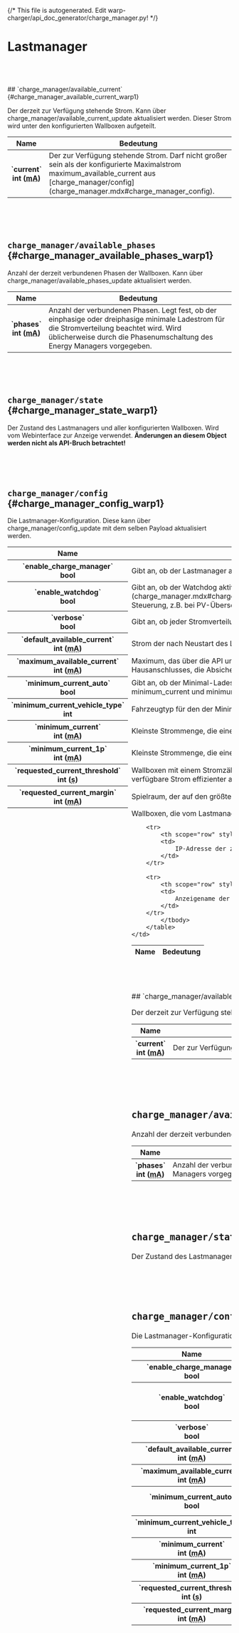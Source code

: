 {/* This file is autogenerated. Edit warp-charger/api_doc_generator/charge_manager.py! */}

# Lastmanager

<Tabs groupId="hardwareType" queryString className="hidden-tabs">
<TabItem value="warp1">
<br/><br/><br/>
## `charge_manager/available_current` {#charge_manager_available_current_warp1}

Der derzeit zur Verfügung stehende Strom. Kann über charge_manager/available_current_update aktualisiert werden. Dieser Strom wird unter den konfigurierten Wallboxen aufgeteilt.


<table>
    <thead>
        <tr>
            <th scope="col">Name</th>
            <th scope="col">Bedeutung</th>
        </tr>
    </thead>
    <tbody>

<tr>
    <th scope="row" style={{whiteSpace: "nowrap"}}>`current`<br/>int (<abbr title="Milliampere">mA</abbr>)</th>
    <td>
        Der zur Verfügung stehende Strom. Darf nicht großer sein als der konfigurierte Maximalstrom maximum_available_current aus [charge_manager/config](charge_manager.mdx#charge_manager_config).
    </td>
</tr>
    </tbody>
</table>


<br/><br/><br/>
## `charge_manager/available_phases` {#charge_manager_available_phases_warp1}

Anzahl der derzeit verbundenen Phasen der Wallboxen. Kann über charge_manager/available_phases_update aktualisiert werden.


<table>
    <thead>
        <tr>
            <th scope="col">Name</th>
            <th scope="col">Bedeutung</th>
        </tr>
    </thead>
    <tbody>

<tr>
    <th scope="row" style={{whiteSpace: "nowrap"}}>`phases`<br/>int (<abbr title="Milliampere">mA</abbr>)</th>
    <td>
        Anzahl der verbundenen Phasen. Legt fest, ob der einphasige oder dreiphasige minimale Ladestrom für die Stromverteilung beachtet wird. Wird üblicherweise durch die Phasenumschaltung des Energy Managers vorgegeben.
    </td>
</tr>
    </tbody>
</table>


<br/><br/><br/>
## `charge_manager/state` {#charge_manager_state_warp1}

Der Zustand des Lastmanagers und aller konfigurierten Wallboxen. Wird vom Webinterface zur Anzeige verwendet. <strong>Änderungen an diesem Object werden nicht als API-Bruch betrachtet!</strong>




<br/><br/><br/>
## `charge_manager/config` {#charge_manager_config_warp1}

Die Lastmanager-Konfiguration. Diese kann über charge_manager/config_update mit dem selben Payload aktualisiert werden.


<table>
    <thead>
        <tr>
            <th scope="col">Name</th>
            <th scope="col">Bedeutung</th>
        </tr>
    </thead>
    <tbody>

<tr>
    <th scope="row" style={{whiteSpace: "nowrap"}}>`enable_charge_manager`<br/>bool</th>
    <td>
        Gibt an, ob der Lastmanager aktiviert sein soll.
        - **true** - Wenn der Lastmanager aktiviert ist.
        - **false** - Wenn der Lastmanager nicht aktiviert ist.
    </td>
</tr>

<tr>
    <th scope="row" style={{whiteSpace: "nowrap"}}>`enable_watchdog`<br/>bool</th>
    <td>
        Gibt an, ob der Watchdog aktiviert sein soll. Der Watchdog setzt, wenn 30 Sekunden lang keine Nachricht auf [charge_manager/available_current_update](charge_manager.mdx#charge_manager_available_current_update) einging, den verfügbaren Strom auf die Default-Einstellung (default_available_current). Damit kann die Robustheit gegen Ausfall einer externen Steuerung, z.B. bei PV-Überschussladung erhöht werden.
        - **true** - Wenn der Watchdog aktiviert ist.
        - **false** - Wenn der Watchdog nicht aktiviert ist.
    </td>
</tr>

<tr>
    <th scope="row" style={{whiteSpace: "nowrap"}}>`verbose`<br/>bool</th>
    <td>
        Gibt an, ob jeder Stromverteilung im Ereignis-Log vermerkt werden soll.
        - **true** - Wenn Stromverteilungen geloggt werden sollen.
        - **false** - Wenn Stromverteilungen nicht geloggt werden sollen.
    </td>
</tr>

<tr>
    <th scope="row" style={{whiteSpace: "nowrap"}}>`default_available_current`<br/>int (<abbr title="Milliampere">mA</abbr>)</th>
    <td>
        Strom der nach Neustart des Lastmanagers zur Verfügung stehen soll. Beim Auslösen setzt der Watchdog den verfügbaren Strom auf diesen Strom zurück.
    </td>
</tr>

<tr>
    <th scope="row" style={{whiteSpace: "nowrap"}}>`maximum_available_current`<br/>int (<abbr title="Milliampere">mA</abbr>)</th>
    <td>
        Maximum, das über die API und das Webinterface jeweils als verfügbarer Strom gesetzt werden darf. Sollte auf den maximal erlaubten Strom der Anbindung des Wallbox-Verbunds konfiguriert werden, der z.b. durch Hausanschlusses, die Absicherung oder die Zuleitung begrenzt ist.
    </td>
</tr>

<tr>
    <th scope="row" style={{whiteSpace: "nowrap"}}>`minimum_current_auto`<br/>bool</th>
    <td>
        Gibt an, ob der Minimal-Ladestrom anhand des gewählten Fahrzeugtypes (minimum_current_vehicle_type) gesetzt wird.
        - **true** - Minimal-Ladestrom wird anhand des gewählten Fahrzeugtypes gesetzt. minimum_current und minimum_current_1p werden ignoriert, bzw. überschrieben.
        - **false** - minimum_current und minimum_current_1p bestimmen den Minimal-Ladestrom.
    </td>
</tr>

<tr>
    <th scope="row" style={{whiteSpace: "nowrap"}}>`minimum_current_vehicle_type`<br/>int</th>
    <td>
        Fahrzeugtyp für den der Minimal-Ladestrom gewählt wird.
        - **0** - Kein spezifischer Fahrzeugtyp gewählt.
        - **1** - Renault Twingo Z.E., Renault ZOE R110 oder R135
    </td>
</tr>

<tr>
    <th scope="row" style={{whiteSpace: "nowrap"}}>`minimum_current`<br/>int (<abbr title="Milliampere">mA</abbr>)</th>
    <td>
        Kleinste Strommenge, die einer Wallbox im dreiphasigen Betrieb zugeteilt werden soll, damit diese einen Ladevorgang beginnt. Hiermit kann beeinflusst werden wie viele Wallboxen gleichzeitig laden.
    </td>
</tr>

<tr>
    <th scope="row" style={{whiteSpace: "nowrap"}}>`minimum_current_1p`<br/>int (<abbr title="Milliampere">mA</abbr>)</th>
    <td>
        Kleinste Strommenge, die einer Wallbox im einphasigen Betrieb zugeteilt werden soll, damit diese einen Ladevorgang beginnt. Hiermit kann beeinflusst werden wie viele Wallboxen gleichzeitig laden.
    </td>
</tr>

<tr>
    <th scope="row" style={{whiteSpace: "nowrap"}}>`requested_current_threshold`<br/>int (<abbr title="Sekunde">s</abbr>)</th>
    <td>
        Wallboxen mit einem Stromzähler, der Phasenströme misst, werden requested_current_threshold Sekunden nach dem Ladestart auf den größten Phasenstrom plus den konfigurierten Spielraum limitiert. Damit kann der verfügbare Strom effizienter auf mehrere Wallboxen verteilt werden.
    </td>
</tr>

<tr>
    <th scope="row" style={{whiteSpace: "nowrap"}}>`requested_current_margin`<br/>int (<abbr title="Milliampere">mA</abbr>)</th>
    <td>
        Spielraum, der auf den größten gemessenen Phasenstrom aufgeschlagen wird.
    </td>
</tr>

<tr>
    <th scope="row" style={{whiteSpace: "nowrap"}}>`chargers`<br/>object[10]</th>
    <td>
        Wallboxen, die vom Lastmanager gesteuert werden sollen.
        - **[0..9]** - Eine zu steuernde Wallbox
        <table>
            <thead>
                <tr>
                    <th scope="col">Name</th>
                    <th scope="col">Bedeutung</th>
                </tr>
            </thead>
            <tbody>
        
        <tr>
            <th scope="row" style={{whiteSpace: "nowrap"}}>`host`<br/>string</th>
            <td>
                IP-Adresse der zu steuernden Wallbox
            </td>
        </tr>
        
        <tr>
            <th scope="row" style={{whiteSpace: "nowrap"}}>`name`<br/>string</th>
            <td>
                Anzeigename der zu steuernden Wallbox
            </td>
        </tr>
            </tbody>
        </table>
    </td>
</tr>
    </tbody>
</table>
</TabItem>
<TabItem value="warp2">
<br/><br/><br/>
## `charge_manager/available_current` {#charge_manager_available_current_warp2}

Der derzeit zur Verfügung stehende Strom. Kann über charge_manager/available_current_update aktualisiert werden. Dieser Strom wird unter den konfigurierten Wallboxen aufgeteilt.


<table>
    <thead>
        <tr>
            <th scope="col">Name</th>
            <th scope="col">Bedeutung</th>
        </tr>
    </thead>
    <tbody>

<tr>
    <th scope="row" style={{whiteSpace: "nowrap"}}>`current`<br/>int (<abbr title="Milliampere">mA</abbr>)</th>
    <td>
        Der zur Verfügung stehende Strom. Darf nicht großer sein als der konfigurierte Maximalstrom maximum_available_current aus [charge_manager/config](charge_manager.mdx#charge_manager_config).
    </td>
</tr>
    </tbody>
</table>


<br/><br/><br/>
## `charge_manager/available_phases` {#charge_manager_available_phases_warp2}

Anzahl der derzeit verbundenen Phasen der Wallboxen. Kann über charge_manager/available_phases_update aktualisiert werden.


<table>
    <thead>
        <tr>
            <th scope="col">Name</th>
            <th scope="col">Bedeutung</th>
        </tr>
    </thead>
    <tbody>

<tr>
    <th scope="row" style={{whiteSpace: "nowrap"}}>`phases`<br/>int (<abbr title="Milliampere">mA</abbr>)</th>
    <td>
        Anzahl der verbundenen Phasen. Legt fest, ob der einphasige oder dreiphasige minimale Ladestrom für die Stromverteilung beachtet wird. Wird üblicherweise durch die Phasenumschaltung des Energy Managers vorgegeben.
    </td>
</tr>
    </tbody>
</table>


<br/><br/><br/>
## `charge_manager/state` {#charge_manager_state_warp2}

Der Zustand des Lastmanagers und aller konfigurierten Wallboxen. Wird vom Webinterface zur Anzeige verwendet. <strong>Änderungen an diesem Object werden nicht als API-Bruch betrachtet!</strong>




<br/><br/><br/>
## `charge_manager/config` {#charge_manager_config_warp2}

Die Lastmanager-Konfiguration. Diese kann über charge_manager/config_update mit dem selben Payload aktualisiert werden.


<table>
    <thead>
        <tr>
            <th scope="col">Name</th>
            <th scope="col">Bedeutung</th>
        </tr>
    </thead>
    <tbody>

<tr>
    <th scope="row" style={{whiteSpace: "nowrap"}}>`enable_charge_manager`<br/>bool</th>
    <td>
        Gibt an, ob der Lastmanager aktiviert sein soll.
        - **true** - Wenn der Lastmanager aktiviert ist.
        - **false** - Wenn der Lastmanager nicht aktiviert ist.
    </td>
</tr>

<tr>
    <th scope="row" style={{whiteSpace: "nowrap"}}>`enable_watchdog`<br/>bool</th>
    <td>
        Gibt an, ob der Watchdog aktiviert sein soll. Der Watchdog setzt, wenn 30 Sekunden lang keine Nachricht auf [charge_manager/available_current_update](charge_manager.mdx#charge_manager_available_current_update) einging, den verfügbaren Strom auf die Default-Einstellung (default_available_current). Damit kann die Robustheit gegen Ausfall einer externen Steuerung, z.B. bei PV-Überschussladung erhöht werden.
        - **true** - Wenn der Watchdog aktiviert ist.
        - **false** - Wenn der Watchdog nicht aktiviert ist.
    </td>
</tr>

<tr>
    <th scope="row" style={{whiteSpace: "nowrap"}}>`verbose`<br/>bool</th>
    <td>
        Gibt an, ob jeder Stromverteilung im Ereignis-Log vermerkt werden soll.
        - **true** - Wenn Stromverteilungen geloggt werden sollen.
        - **false** - Wenn Stromverteilungen nicht geloggt werden sollen.
    </td>
</tr>

<tr>
    <th scope="row" style={{whiteSpace: "nowrap"}}>`default_available_current`<br/>int (<abbr title="Milliampere">mA</abbr>)</th>
    <td>
        Strom der nach Neustart des Lastmanagers zur Verfügung stehen soll. Beim Auslösen setzt der Watchdog den verfügbaren Strom auf diesen Strom zurück.
    </td>
</tr>

<tr>
    <th scope="row" style={{whiteSpace: "nowrap"}}>`maximum_available_current`<br/>int (<abbr title="Milliampere">mA</abbr>)</th>
    <td>
        Maximum, das über die API und das Webinterface jeweils als verfügbarer Strom gesetzt werden darf. Sollte auf den maximal erlaubten Strom der Anbindung des Wallbox-Verbunds konfiguriert werden, der z.b. durch Hausanschlusses, die Absicherung oder die Zuleitung begrenzt ist.
    </td>
</tr>

<tr>
    <th scope="row" style={{whiteSpace: "nowrap"}}>`minimum_current_auto`<br/>bool</th>
    <td>
        Gibt an, ob der Minimal-Ladestrom anhand des gewählten Fahrzeugtypes (minimum_current_vehicle_type) gesetzt wird.
        - **true** - Minimal-Ladestrom wird anhand des gewählten Fahrzeugtypes gesetzt. minimum_current und minimum_current_1p werden ignoriert, bzw. überschrieben.
        - **false** - minimum_current und minimum_current_1p bestimmen den Minimal-Ladestrom.
    </td>
</tr>

<tr>
    <th scope="row" style={{whiteSpace: "nowrap"}}>`minimum_current_vehicle_type`<br/>int</th>
    <td>
        Fahrzeugtyp für den der Minimal-Ladestrom gewählt wird.
        - **0** - Kein spezifischer Fahrzeugtyp gewählt.
        - **1** - Renault Twingo Z.E., Renault ZOE R110 oder R135
    </td>
</tr>

<tr>
    <th scope="row" style={{whiteSpace: "nowrap"}}>`minimum_current`<br/>int (<abbr title="Milliampere">mA</abbr>)</th>
    <td>
        Kleinste Strommenge, die einer Wallbox im dreiphasigen Betrieb zugeteilt werden soll, damit diese einen Ladevorgang beginnt. Hiermit kann beeinflusst werden wie viele Wallboxen gleichzeitig laden.
    </td>
</tr>

<tr>
    <th scope="row" style={{whiteSpace: "nowrap"}}>`minimum_current_1p`<br/>int (<abbr title="Milliampere">mA</abbr>)</th>
    <td>
        Kleinste Strommenge, die einer Wallbox im einphasigen Betrieb zugeteilt werden soll, damit diese einen Ladevorgang beginnt. Hiermit kann beeinflusst werden wie viele Wallboxen gleichzeitig laden.
    </td>
</tr>

<tr>
    <th scope="row" style={{whiteSpace: "nowrap"}}>`requested_current_threshold`<br/>int (<abbr title="Sekunde">s</abbr>)</th>
    <td>
        Wallboxen mit einem Stromzähler, der Phasenströme misst, werden requested_current_threshold Sekunden nach dem Ladestart auf den größten Phasenstrom plus den konfigurierten Spielraum limitiert. Damit kann der verfügbare Strom effizienter auf mehrere Wallboxen verteilt werden.
    </td>
</tr>

<tr>
    <th scope="row" style={{whiteSpace: "nowrap"}}>`requested_current_margin`<br/>int (<abbr title="Milliampere">mA</abbr>)</th>
    <td>
        Spielraum, der auf den größten gemessenen Phasenstrom aufgeschlagen wird.
    </td>
</tr>

<tr>
    <th scope="row" style={{whiteSpace: "nowrap"}}>`chargers`<br/>object[10]</th>
    <td>
        Wallboxen, die vom Lastmanager gesteuert werden sollen.
        - **[0..9]** - Eine zu steuernde Wallbox
        <table>
            <thead>
                <tr>
                    <th scope="col">Name</th>
                    <th scope="col">Bedeutung</th>
                </tr>
            </thead>
            <tbody>
        
        <tr>
            <th scope="row" style={{whiteSpace: "nowrap"}}>`host`<br/>string</th>
            <td>
                IP-Adresse der zu steuernden Wallbox
            </td>
        </tr>
        
        <tr>
            <th scope="row" style={{whiteSpace: "nowrap"}}>`name`<br/>string</th>
            <td>
                Anzeigename der zu steuernden Wallbox
            </td>
        </tr>
            </tbody>
        </table>
    </td>
</tr>
    </tbody>
</table>
</TabItem>
<TabItem value="warp3">
<br/><br/><br/>
## `charge_manager/available_current` {#charge_manager_available_current_warp3}

Der derzeit zur Verfügung stehende Strom. Kann über charge_manager/available_current_update aktualisiert werden. Dieser Strom wird unter den konfigurierten Wallboxen aufgeteilt.


<table>
    <thead>
        <tr>
            <th scope="col">Name</th>
            <th scope="col">Bedeutung</th>
        </tr>
    </thead>
    <tbody>

<tr>
    <th scope="row" style={{whiteSpace: "nowrap"}}>`current`<br/>int (<abbr title="Milliampere">mA</abbr>)</th>
    <td>
        Der zur Verfügung stehende Strom. Darf nicht großer sein als der konfigurierte Maximalstrom maximum_available_current aus [charge_manager/config](charge_manager.mdx#charge_manager_config).
    </td>
</tr>
    </tbody>
</table>


<br/><br/><br/>
## `charge_manager/available_phases` {#charge_manager_available_phases_warp3}

Anzahl der derzeit verbundenen Phasen der Wallboxen. Kann über charge_manager/available_phases_update aktualisiert werden.


<table>
    <thead>
        <tr>
            <th scope="col">Name</th>
            <th scope="col">Bedeutung</th>
        </tr>
    </thead>
    <tbody>

<tr>
    <th scope="row" style={{whiteSpace: "nowrap"}}>`phases`<br/>int (<abbr title="Milliampere">mA</abbr>)</th>
    <td>
        Anzahl der verbundenen Phasen. Legt fest, ob der einphasige oder dreiphasige minimale Ladestrom für die Stromverteilung beachtet wird. Wird üblicherweise durch die Phasenumschaltung des Energy Managers vorgegeben.
    </td>
</tr>
    </tbody>
</table>


<br/><br/><br/>
## `charge_manager/state` {#charge_manager_state_warp3}

Der Zustand des Lastmanagers und aller konfigurierten Wallboxen. Wird vom Webinterface zur Anzeige verwendet. <strong>Änderungen an diesem Object werden nicht als API-Bruch betrachtet!</strong>




<br/><br/><br/>
## `charge_manager/config` {#charge_manager_config_warp3}

Die Lastmanager-Konfiguration. Diese kann über charge_manager/config_update mit dem selben Payload aktualisiert werden.


<table>
    <thead>
        <tr>
            <th scope="col">Name</th>
            <th scope="col">Bedeutung</th>
        </tr>
    </thead>
    <tbody>

<tr>
    <th scope="row" style={{whiteSpace: "nowrap"}}>`enable_charge_manager`<br/>bool</th>
    <td>
        Gibt an, ob der Lastmanager aktiviert sein soll.
        - **true** - Wenn der Lastmanager aktiviert ist.
        - **false** - Wenn der Lastmanager nicht aktiviert ist.
    </td>
</tr>

<tr>
    <th scope="row" style={{whiteSpace: "nowrap"}}>`enable_watchdog`<br/>bool</th>
    <td>
        Gibt an, ob der Watchdog aktiviert sein soll. Der Watchdog setzt, wenn 30 Sekunden lang keine Nachricht auf [charge_manager/available_current_update](charge_manager.mdx#charge_manager_available_current_update) einging, den verfügbaren Strom auf die Default-Einstellung (default_available_current). Damit kann die Robustheit gegen Ausfall einer externen Steuerung, z.B. bei PV-Überschussladung erhöht werden.
        - **true** - Wenn der Watchdog aktiviert ist.
        - **false** - Wenn der Watchdog nicht aktiviert ist.
    </td>
</tr>

<tr>
    <th scope="row" style={{whiteSpace: "nowrap"}}>`verbose`<br/>bool</th>
    <td>
        Gibt an, ob jeder Stromverteilung im Ereignis-Log vermerkt werden soll.
        - **true** - Wenn Stromverteilungen geloggt werden sollen.
        - **false** - Wenn Stromverteilungen nicht geloggt werden sollen.
    </td>
</tr>

<tr>
    <th scope="row" style={{whiteSpace: "nowrap"}}>`default_available_current`<br/>int (<abbr title="Milliampere">mA</abbr>)</th>
    <td>
        Strom der nach Neustart des Lastmanagers zur Verfügung stehen soll. Beim Auslösen setzt der Watchdog den verfügbaren Strom auf diesen Strom zurück.
    </td>
</tr>

<tr>
    <th scope="row" style={{whiteSpace: "nowrap"}}>`maximum_available_current`<br/>int (<abbr title="Milliampere">mA</abbr>)</th>
    <td>
        Maximum, das über die API und das Webinterface jeweils als verfügbarer Strom gesetzt werden darf. Sollte auf den maximal erlaubten Strom der Anbindung des Wallbox-Verbunds konfiguriert werden, der z.b. durch Hausanschlusses, die Absicherung oder die Zuleitung begrenzt ist.
    </td>
</tr>

<tr>
    <th scope="row" style={{whiteSpace: "nowrap"}}>`minimum_current_auto`<br/>bool</th>
    <td>
        Gibt an, ob der Minimal-Ladestrom anhand des gewählten Fahrzeugtypes (minimum_current_vehicle_type) gesetzt wird.
        - **true** - Minimal-Ladestrom wird anhand des gewählten Fahrzeugtypes gesetzt. minimum_current und minimum_current_1p werden ignoriert, bzw. überschrieben.
        - **false** - minimum_current und minimum_current_1p bestimmen den Minimal-Ladestrom.
    </td>
</tr>

<tr>
    <th scope="row" style={{whiteSpace: "nowrap"}}>`minimum_current_vehicle_type`<br/>int</th>
    <td>
        Fahrzeugtyp für den der Minimal-Ladestrom gewählt wird.
        - **0** - Kein spezifischer Fahrzeugtyp gewählt.
        - **1** - Renault Twingo Z.E., Renault ZOE R110 oder R135
    </td>
</tr>

<tr>
    <th scope="row" style={{whiteSpace: "nowrap"}}>`minimum_current`<br/>int (<abbr title="Milliampere">mA</abbr>)</th>
    <td>
        Kleinste Strommenge, die einer Wallbox im dreiphasigen Betrieb zugeteilt werden soll, damit diese einen Ladevorgang beginnt. Hiermit kann beeinflusst werden wie viele Wallboxen gleichzeitig laden.
    </td>
</tr>

<tr>
    <th scope="row" style={{whiteSpace: "nowrap"}}>`minimum_current_1p`<br/>int (<abbr title="Milliampere">mA</abbr>)</th>
    <td>
        Kleinste Strommenge, die einer Wallbox im einphasigen Betrieb zugeteilt werden soll, damit diese einen Ladevorgang beginnt. Hiermit kann beeinflusst werden wie viele Wallboxen gleichzeitig laden.
    </td>
</tr>

<tr>
    <th scope="row" style={{whiteSpace: "nowrap"}}>`requested_current_threshold`<br/>int (<abbr title="Sekunde">s</abbr>)</th>
    <td>
        Wallboxen mit einem Stromzähler, der Phasenströme misst, werden requested_current_threshold Sekunden nach dem Ladestart auf den größten Phasenstrom plus den konfigurierten Spielraum limitiert. Damit kann der verfügbare Strom effizienter auf mehrere Wallboxen verteilt werden.
    </td>
</tr>

<tr>
    <th scope="row" style={{whiteSpace: "nowrap"}}>`requested_current_margin`<br/>int (<abbr title="Milliampere">mA</abbr>)</th>
    <td>
        Spielraum, der auf den größten gemessenen Phasenstrom aufgeschlagen wird.
    </td>
</tr>

<tr>
    <th scope="row" style={{whiteSpace: "nowrap"}}>`chargers`<br/>object[10]</th>
    <td>
        Wallboxen, die vom Lastmanager gesteuert werden sollen.
        - **[0..9]** - Eine zu steuernde Wallbox
        <table>
            <thead>
                <tr>
                    <th scope="col">Name</th>
                    <th scope="col">Bedeutung</th>
                </tr>
            </thead>
            <tbody>
        
        <tr>
            <th scope="row" style={{whiteSpace: "nowrap"}}>`host`<br/>string</th>
            <td>
                IP-Adresse der zu steuernden Wallbox
            </td>
        </tr>
        
        <tr>
            <th scope="row" style={{whiteSpace: "nowrap"}}>`name`<br/>string</th>
            <td>
                Anzeigename der zu steuernden Wallbox
            </td>
        </tr>
            </tbody>
        </table>
    </td>
</tr>
    </tbody>
</table>
</TabItem>
<TabItem value="wem">
<br/><br/><br/>
## `charge_manager/available_current` {#charge_manager_available_current_wem}

Der derzeit zur Verfügung stehende Strom. Kann über charge_manager/available_current_update aktualisiert werden. Dieser Strom wird unter den konfigurierten Wallboxen aufgeteilt.


<table>
    <thead>
        <tr>
            <th scope="col">Name</th>
            <th scope="col">Bedeutung</th>
        </tr>
    </thead>
    <tbody>

<tr>
    <th scope="row" style={{whiteSpace: "nowrap"}}>`current`<br/>int (<abbr title="Milliampere">mA</abbr>)</th>
    <td>
        Der zur Verfügung stehende Strom. Darf nicht großer sein als der konfigurierte Maximalstrom maximum_available_current aus [charge_manager/config](charge_manager.mdx#charge_manager_config).
    </td>
</tr>
    </tbody>
</table>


<br/><br/><br/>
## `charge_manager/available_phases` {#charge_manager_available_phases_wem}

Anzahl der derzeit verbundenen Phasen der Wallboxen. Kann über charge_manager/available_phases_update aktualisiert werden.


<table>
    <thead>
        <tr>
            <th scope="col">Name</th>
            <th scope="col">Bedeutung</th>
        </tr>
    </thead>
    <tbody>

<tr>
    <th scope="row" style={{whiteSpace: "nowrap"}}>`phases`<br/>int (<abbr title="Milliampere">mA</abbr>)</th>
    <td>
        Anzahl der verbundenen Phasen. Legt fest, ob der einphasige oder dreiphasige minimale Ladestrom für die Stromverteilung beachtet wird. Wird üblicherweise durch die Phasenumschaltung des Energy Managers vorgegeben.
    </td>
</tr>
    </tbody>
</table>


<br/><br/><br/>
## `charge_manager/state` {#charge_manager_state_wem}

Der Zustand des Lastmanagers und aller konfigurierten Wallboxen. Wird vom Webinterface zur Anzeige verwendet. <strong>Änderungen an diesem Object werden nicht als API-Bruch betrachtet!</strong>




<br/><br/><br/>
## `charge_manager/config` {#charge_manager_config_wem}

Die Lastmanager-Konfiguration. Diese kann über charge_manager/config_update mit dem selben Payload aktualisiert werden.


<table>
    <thead>
        <tr>
            <th scope="col">Name</th>
            <th scope="col">Bedeutung</th>
        </tr>
    </thead>
    <tbody>

<tr>
    <th scope="row" style={{whiteSpace: "nowrap"}}>`enable_charge_manager`<br/>bool</th>
    <td>
        Gibt an, ob der Lastmanager aktiviert sein soll.
        - **true** - Wenn der Lastmanager aktiviert ist.
        - **false** - Wenn der Lastmanager nicht aktiviert ist.
    </td>
</tr>

<tr>
    <th scope="row" style={{whiteSpace: "nowrap"}}>`enable_watchdog`<br/>bool</th>
    <td>
        Gibt an, ob der Watchdog aktiviert sein soll. Der Watchdog setzt, wenn 30 Sekunden lang keine Nachricht auf [charge_manager/available_current_update](charge_manager.mdx#charge_manager_available_current_update) einging, den verfügbaren Strom auf die Default-Einstellung (default_available_current). Damit kann die Robustheit gegen Ausfall einer externen Steuerung, z.B. bei PV-Überschussladung erhöht werden.
        - **true** - Wenn der Watchdog aktiviert ist.
        - **false** - Wenn der Watchdog nicht aktiviert ist.
    </td>
</tr>

<tr>
    <th scope="row" style={{whiteSpace: "nowrap"}}>`verbose`<br/>bool</th>
    <td>
        Gibt an, ob jeder Stromverteilung im Ereignis-Log vermerkt werden soll.
        - **true** - Wenn Stromverteilungen geloggt werden sollen.
        - **false** - Wenn Stromverteilungen nicht geloggt werden sollen.
    </td>
</tr>

<tr>
    <th scope="row" style={{whiteSpace: "nowrap"}}>`default_available_current`<br/>int (<abbr title="Milliampere">mA</abbr>)</th>
    <td>
        Strom der nach Neustart des Lastmanagers zur Verfügung stehen soll. Beim Auslösen setzt der Watchdog den verfügbaren Strom auf diesen Strom zurück.
    </td>
</tr>

<tr>
    <th scope="row" style={{whiteSpace: "nowrap"}}>`maximum_available_current`<br/>int (<abbr title="Milliampere">mA</abbr>)</th>
    <td>
        Maximum, das über die API und das Webinterface jeweils als verfügbarer Strom gesetzt werden darf. Sollte auf den maximal erlaubten Strom der Anbindung des Wallbox-Verbunds konfiguriert werden, der z.b. durch Hausanschlusses, die Absicherung oder die Zuleitung begrenzt ist.
    </td>
</tr>

<tr>
    <th scope="row" style={{whiteSpace: "nowrap"}}>`minimum_current_auto`<br/>bool</th>
    <td>
        Gibt an, ob der Minimal-Ladestrom anhand des gewählten Fahrzeugtypes (minimum_current_vehicle_type) gesetzt wird.
        - **true** - Minimal-Ladestrom wird anhand des gewählten Fahrzeugtypes gesetzt. minimum_current und minimum_current_1p werden ignoriert, bzw. überschrieben.
        - **false** - minimum_current und minimum_current_1p bestimmen den Minimal-Ladestrom.
    </td>
</tr>

<tr>
    <th scope="row" style={{whiteSpace: "nowrap"}}>`minimum_current_vehicle_type`<br/>int</th>
    <td>
        Fahrzeugtyp für den der Minimal-Ladestrom gewählt wird.
        - **0** - Kein spezifischer Fahrzeugtyp gewählt.
        - **1** - Renault Twingo Z.E., Renault ZOE R110 oder R135
    </td>
</tr>

<tr>
    <th scope="row" style={{whiteSpace: "nowrap"}}>`minimum_current`<br/>int (<abbr title="Milliampere">mA</abbr>)</th>
    <td>
        Kleinste Strommenge, die einer Wallbox im dreiphasigen Betrieb zugeteilt werden soll, damit diese einen Ladevorgang beginnt. Hiermit kann beeinflusst werden wie viele Wallboxen gleichzeitig laden.
    </td>
</tr>

<tr>
    <th scope="row" style={{whiteSpace: "nowrap"}}>`minimum_current_1p`<br/>int (<abbr title="Milliampere">mA</abbr>)</th>
    <td>
        Kleinste Strommenge, die einer Wallbox im einphasigen Betrieb zugeteilt werden soll, damit diese einen Ladevorgang beginnt. Hiermit kann beeinflusst werden wie viele Wallboxen gleichzeitig laden.
    </td>
</tr>

<tr>
    <th scope="row" style={{whiteSpace: "nowrap"}}>`requested_current_threshold`<br/>int (<abbr title="Sekunde">s</abbr>)</th>
    <td>
        Wallboxen mit einem Stromzähler, der Phasenströme misst, werden requested_current_threshold Sekunden nach dem Ladestart auf den größten Phasenstrom plus den konfigurierten Spielraum limitiert. Damit kann der verfügbare Strom effizienter auf mehrere Wallboxen verteilt werden.
    </td>
</tr>

<tr>
    <th scope="row" style={{whiteSpace: "nowrap"}}>`requested_current_margin`<br/>int (<abbr title="Milliampere">mA</abbr>)</th>
    <td>
        Spielraum, der auf den größten gemessenen Phasenstrom aufgeschlagen wird.
    </td>
</tr>

<tr>
    <th scope="row" style={{whiteSpace: "nowrap"}}>`chargers`<br/>object[10]</th>
    <td>
        Wallboxen, die vom Lastmanager gesteuert werden sollen.
        - **[0..9]** - Eine zu steuernde Wallbox
        <table>
            <thead>
                <tr>
                    <th scope="col">Name</th>
                    <th scope="col">Bedeutung</th>
                </tr>
            </thead>
            <tbody>
        
        <tr>
            <th scope="row" style={{whiteSpace: "nowrap"}}>`host`<br/>string</th>
            <td>
                IP-Adresse der zu steuernden Wallbox
            </td>
        </tr>
        
        <tr>
            <th scope="row" style={{whiteSpace: "nowrap"}}>`name`<br/>string</th>
            <td>
                Anzeigename der zu steuernden Wallbox
            </td>
        </tr>
            </tbody>
        </table>
    </td>
</tr>
    </tbody>
</table>
</TabItem>
<TabItem value="any">
<br/><br/><br/>
## `charge_manager/available_current` {#charge_manager_available_current_any}

Der derzeit zur Verfügung stehende Strom. Kann über charge_manager/available_current_update aktualisiert werden. Dieser Strom wird unter den konfigurierten Wallboxen aufgeteilt.


<table>
    <thead>
        <tr>
            <th scope="col">Name</th>
            <th scope="col">Bedeutung</th>
        </tr>
    </thead>
    <tbody>

<tr>
    <th scope="row" style={{whiteSpace: "nowrap"}}>`current`<br/>int (<abbr title="Milliampere">mA</abbr>)</th>
    <td>
        Der zur Verfügung stehende Strom. Darf nicht großer sein als der konfigurierte Maximalstrom maximum_available_current aus [charge_manager/config](charge_manager.mdx#charge_manager_config).
    </td>
</tr>
    </tbody>
</table>


<br/><br/><br/>
## `charge_manager/available_phases` {#charge_manager_available_phases_any}

Anzahl der derzeit verbundenen Phasen der Wallboxen. Kann über charge_manager/available_phases_update aktualisiert werden.


<table>
    <thead>
        <tr>
            <th scope="col">Name</th>
            <th scope="col">Bedeutung</th>
        </tr>
    </thead>
    <tbody>

<tr>
    <th scope="row" style={{whiteSpace: "nowrap"}}>`phases`<br/>int (<abbr title="Milliampere">mA</abbr>)</th>
    <td>
        Anzahl der verbundenen Phasen. Legt fest, ob der einphasige oder dreiphasige minimale Ladestrom für die Stromverteilung beachtet wird. Wird üblicherweise durch die Phasenumschaltung des Energy Managers vorgegeben.
    </td>
</tr>
    </tbody>
</table>


<br/><br/><br/>
## `charge_manager/state` {#charge_manager_state_any}

Der Zustand des Lastmanagers und aller konfigurierten Wallboxen. Wird vom Webinterface zur Anzeige verwendet. <strong>Änderungen an diesem Object werden nicht als API-Bruch betrachtet!</strong>




<br/><br/><br/>
## `charge_manager/config` {#charge_manager_config_any}

Die Lastmanager-Konfiguration. Diese kann über charge_manager/config_update mit dem selben Payload aktualisiert werden.


<table>
    <thead>
        <tr>
            <th scope="col">Name</th>
            <th scope="col">Bedeutung</th>
        </tr>
    </thead>
    <tbody>

<tr>
    <th scope="row" style={{whiteSpace: "nowrap"}}>`enable_charge_manager`<br/>bool</th>
    <td>
        Gibt an, ob der Lastmanager aktiviert sein soll.
        
        
        
        - **true** - Wenn der Lastmanager aktiviert ist.
        - **false** - Wenn der Lastmanager nicht aktiviert ist.
    </td>
</tr>

<tr>
    <th scope="row" style={{whiteSpace: "nowrap"}}>`enable_watchdog`<br/>bool</th>
    <td>
        Gibt an, ob der Watchdog aktiviert sein soll. Der Watchdog setzt, wenn 30 Sekunden lang keine Nachricht auf [charge_manager/available_current_update](charge_manager.mdx#charge_manager_available_current_update) einging, den verfügbaren Strom auf die Default-Einstellung (default_available_current). Damit kann die Robustheit gegen Ausfall einer externen Steuerung, z.B. bei PV-Überschussladung erhöht werden.
        
        
        
        - **true** - Wenn der Watchdog aktiviert ist.
        - **false** - Wenn der Watchdog nicht aktiviert ist.
    </td>
</tr>

<tr>
    <th scope="row" style={{whiteSpace: "nowrap"}}>`verbose`<br/>bool</th>
    <td>
        Gibt an, ob jeder Stromverteilung im Ereignis-Log vermerkt werden soll.
        
        
        
        - **true** - Wenn Stromverteilungen geloggt werden sollen.
        - **false** - Wenn Stromverteilungen nicht geloggt werden sollen.
    </td>
</tr>

<tr>
    <th scope="row" style={{whiteSpace: "nowrap"}}>`default_available_current`<br/>int (<abbr title="Milliampere">mA</abbr>)</th>
    <td>
        Strom der nach Neustart des Lastmanagers zur Verfügung stehen soll. Beim Auslösen setzt der Watchdog den verfügbaren Strom auf diesen Strom zurück.
    </td>
</tr>

<tr>
    <th scope="row" style={{whiteSpace: "nowrap"}}>`maximum_available_current`<br/>int (<abbr title="Milliampere">mA</abbr>)</th>
    <td>
        Maximum, das über die API und das Webinterface jeweils als verfügbarer Strom gesetzt werden darf. Sollte auf den maximal erlaubten Strom der Anbindung des Wallbox-Verbunds konfiguriert werden, der z.b. durch Hausanschlusses, die Absicherung oder die Zuleitung begrenzt ist.
    </td>
</tr>

<tr>
    <th scope="row" style={{whiteSpace: "nowrap"}}>`minimum_current_auto`<br/>bool</th>
    <td>
        Gibt an, ob der Minimal-Ladestrom anhand des gewählten Fahrzeugtypes (minimum_current_vehicle_type) gesetzt wird.
        
        
        
        - **true** - Minimal-Ladestrom wird anhand des gewählten Fahrzeugtypes gesetzt. minimum_current und minimum_current_1p werden ignoriert, bzw. überschrieben.
        - **false** - minimum_current und minimum_current_1p bestimmen den Minimal-Ladestrom.
    </td>
</tr>

<tr>
    <th scope="row" style={{whiteSpace: "nowrap"}}>`minimum_current_vehicle_type`<br/>int</th>
    <td>
        Fahrzeugtyp für den der Minimal-Ladestrom gewählt wird.
        
        
        
        - **0** - Kein spezifischer Fahrzeugtyp gewählt.
        - **1** - Renault Twingo Z.E., Renault ZOE R110 oder R135
    </td>
</tr>

<tr>
    <th scope="row" style={{whiteSpace: "nowrap"}}>`minimum_current`<br/>int (<abbr title="Milliampere">mA</abbr>)</th>
    <td>
        Kleinste Strommenge, die einer Wallbox im dreiphasigen Betrieb zugeteilt werden soll, damit diese einen Ladevorgang beginnt. Hiermit kann beeinflusst werden wie viele Wallboxen gleichzeitig laden.
    </td>
</tr>

<tr>
    <th scope="row" style={{whiteSpace: "nowrap"}}>`minimum_current_1p`<br/>int (<abbr title="Milliampere">mA</abbr>)</th>
    <td>
        Kleinste Strommenge, die einer Wallbox im einphasigen Betrieb zugeteilt werden soll, damit diese einen Ladevorgang beginnt. Hiermit kann beeinflusst werden wie viele Wallboxen gleichzeitig laden.
    </td>
</tr>

<tr>
    <th scope="row" style={{whiteSpace: "nowrap"}}>`requested_current_threshold`<br/>int (<abbr title="Sekunde">s</abbr>)</th>
    <td>
        Wallboxen mit einem Stromzähler, der Phasenströme misst, werden requested_current_threshold Sekunden nach dem Ladestart auf den größten Phasenstrom plus den konfigurierten Spielraum limitiert. Damit kann der verfügbare Strom effizienter auf mehrere Wallboxen verteilt werden.
    </td>
</tr>

<tr>
    <th scope="row" style={{whiteSpace: "nowrap"}}>`requested_current_margin`<br/>int (<abbr title="Milliampere">mA</abbr>)</th>
    <td>
        Spielraum, der auf den größten gemessenen Phasenstrom aufgeschlagen wird.
    </td>
</tr>

<tr>
    <th scope="row" style={{whiteSpace: "nowrap"}}>`chargers`<br/>object[10]</th>
    <td>
        Wallboxen, die vom Lastmanager gesteuert werden sollen.
        
        
        
        - **[0..9]** - Eine zu steuernde Wallbox
        <table>
            <thead>
                <tr>
                    <th scope="col">Name</th>
                    <th scope="col">Bedeutung</th>
                </tr>
            </thead>
            <tbody>
        
        <tr>
            <th scope="row" style={{whiteSpace: "nowrap"}}>`host`<br/>string</th>
            <td>
                IP-Adresse der zu steuernden Wallbox
            </td>
        </tr>
        
        <tr>
            <th scope="row" style={{whiteSpace: "nowrap"}}>`name`<br/>string</th>
            <td>
                Anzeigename der zu steuernden Wallbox
            </td>
        </tr>
            </tbody>
        </table>
    </td>
</tr>
    </tbody>
</table>
</TabItem>
</Tabs>

    {
    "value": "charge_manager/available_current",
    "id": "charge_manager_available_current",
    "level": 2,
    
},{
    "value": "charge_manager/available_phases",
    "id": "charge_manager_available_phases",
    "level": 2,
    
},{
    "value": "charge_manager/state",
    "id": "charge_manager_state",
    "level": 2,
    
},{
    "value": "charge_manager/config",
    "id": "charge_manager_config",
    "level": 2,
    
},
];
